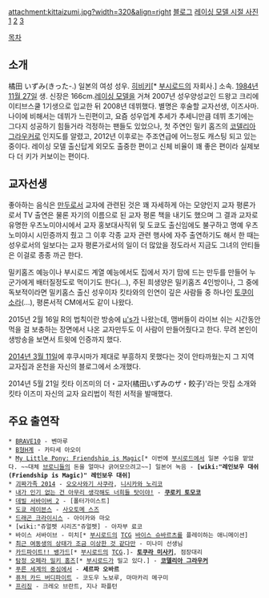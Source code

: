 attachment:kittaizumi.jpg?width=320&align=right
[http://ameblo.jp/kittaizumi/ 블로그]
[http://25.media.tumblr.com/tumblr_m81rnaNVem1qbr1g6o1_400.jpg 레이싱 모델 시절 사진 1]
[http://blog-imgs-50.fc2.com/k/i/r/kiri550/40.jpg 2]
[http://livedoor.blogimg.jp/sbbs/imgs/0/6/06547074.jpg 3]

[[목차]]
== 소개 ==
橘田 いずみ(きった-.) 일본의 여성 성우. [[히비키]][* [[부시로드]]의 자회사.] 소속. [[1984년]] [[11월 27일]] 생. 신장은 166cm.[[레이싱 모델]]을 거쳐 2007년 성우양성교인 드왕고 크리에이티브스쿨 1기생으로 입교한 뒤 2008년 데뷔했다. 별명은 후술할 교자선생, 이즈사마. 나이에 비해서는 데뷔가 느린편이고, 요즘 성우업계 추세가 추세니만큼 데뷔 초기에는 그다지 성공하기 힘들거라 걱정하는 팬들도 있었으나, 첫 주연인 밀키 홈즈의 [[코델리아 그라우커]]로 인지도를 알렸고, 2012년 이후로는 주조연급에 어느정도 캐스팅 되고 있는 중이다. 레이싱 모델 출신답게 외모도 출중한 편이고 신체 비율이 꽤 좋은 편이라 실제보다 더 키가 커보이는 편이다.

== 교자선생 ==
좋아하는 음식은 [[만두]]로서 교자에 관련된 것은 꽤 자세하게 아는 모양인지 교자 평론가로서 TV 출연은 물론 자기의 이름으로 된 교자 평론 책을 내기도 했으며 그 결과 교자로 유명한 우츠노미야시에서 교자 홍보대사직위 및 도쿄도 출신임에도 불구하고 명예 우츠노미야시 시민증까지 줬고 그 이후 각종 교자 관련 행사에 자주 출연하기도 해서 한 때는 성우로서의 일보다는 교자 평론가로서의 일이 더 많았을 정도라서 지금도 그녀의 안티들은 이걸로 종종 까곤 한다.

밀키홈즈 예능이나 부시로드 계열 예능에서도 집에서 자기 맘에 드는 만두를 만들어 누군가에게 배터질정도로 먹이기도 한다(...), 주된 희생양은 밀키홈즈 4인방이나, 그 중에 독보적이라면 밀키홈스 출신 성우이자 킷타와의 인연이 깊은 사람들 중 하나인 [[토쿠이 소라]](...), 평론서적 CM에서도 같이 나왔다.

2015년 2월 16일 R의 법칙이란 방송에 [[μ's]]가 나왔는데, 맴버들이 라이브 쉬는 시간동안 먹을 걸 보충하는 장면에서 나온 교자만두도 이 사람이 만들어줬다고 한다. 무려 본인이 생방송을 보면서 트윗에 인증까지 했다.

[http://ameblo.jp/kittaizumi/entry-11793773943.html 2014년 3월 11일]에 후쿠시마가 제대로 부흥하지 못했다는 것이 안타까웠는지 그 지역 교자집과 온천을 자신의 블로그에서 소개했다.

2014년 5월 21일 킷타 이즈미의 더・교자(橘田いずみのザ・餃子)'라는 맛집 소개와 킷타 이즈미 자신의 교자 요리법이 적힌 서적을 발매했다.
== 주요 출연작 ==
 * [[BRAVE10]] - 벤마루
 * [[B형H계]] - 카타세 아오이
 * [[My Little Pony: Friendship is Magic]][* 이번에 [[부시로드]]에서 일본 수입을 맡았다. ~~대체 [[브로니]]들의 돈을 얼마나 긁어모으려고~~] 일본어 녹음 - '''[wiki:"레인보우 대쉬(Friendship is Magic)" 레인보우 대쉬]'''
 * [[괴짜가족|괴짜가족 2014]] - [[오오사와기 사쿠라]], [[니시카와 노리코]]
 * [[내가 인기 없는 건 아무리 생각해도 너희들 탓이야!]] - '''[[쿠로키 토모코]]'''
 * [[데빌 서바이버 2]] - [폴터가이스트]
 * [[도쿄 레이븐스]] - [[사오토메 스즈]]
 * [[드래곤 크라이시스]] - 아이카와 마오
 * [wiki:"쥬얼펫 시리즈"쥬얼펫] - 아자부 료코
 * 바이스 서바이브 - 미치[* [[부시로드]]의 [[TCG]] [[바이스 슈바르츠]]를 플레이하는 애니메이션]
 * [[최근 여동생의 상태가 조금 이상한 것 같다만]] - 미나미 선생님
 * [[카드파이트!! 뱅가드]][* [[부시로드]]의 [[TCG]].]- '''[[토쿠라 미사키]]''', 점장대리
 * [[탐정 오페라 밀키 홈즈]][* [[부시로드]]가 밀고 있다.] - '''[[코델리아 그라우커]]'''
 * [[푸른 세계의 중심에서]] - '''세르파 오바르'''
 * [[퓨처 카드 버디파이트]] - 코도우 노보루, 마마카리 메구미
 * [[프리징]] - 크레오 브란트, 지나 파플턴
